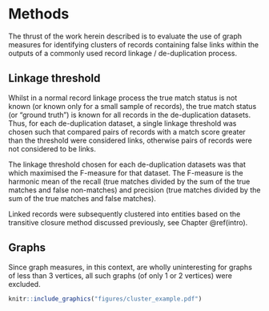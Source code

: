 # Methods {#methods}

The thrust of the work herein described is to evaluate the use of graph measures 
for identifying clusters of records containing false links within the 
outputs of a commonly used record linkage / de-duplication process.

## Linkage threshold

Whilst in a normal record linkage process the true match status is not known 
(or known only for a small sample of records), the true match status 
(or "ground truth") is known for all records in
the de-duplication datasets. Thus, for each de-duplication dataset, a single 
linkage threshold was chosen such that compared pairs of records with a match 
score greater than the threshold were considered links, otherwise 
pairs of records were not considered to be links.

The linkage threshold chosen for each de-duplication datasets was that which 
maximised the F-measure for that dataset. The F-measure is the harmonic mean of 
the recall (true matches divided by the sum of the true matches and false 
non-matches) and precision (true matches divided by the sum of the true matches 
and false matches).

Linked records were subsequently clustered into entities based on the 
transitive closure method discussed previously, see Chapter \@ref(intro).

## Graphs

Since graph measures, in this context, are wholly uninteresting for graphs of 
less than 3 vertices, all such graphs (of only 1 or 2 vertices) were excluded. 

```r

knitr::include_graphics("figures/cluster_example.pdf")

```
